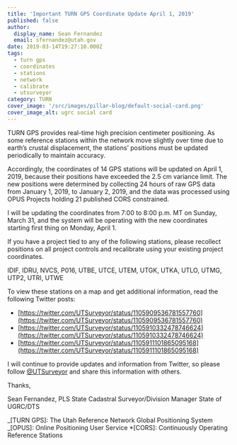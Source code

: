 ```yaml
---
title: 'Important TURN GPS Coordinate Update April 1, 2019'
published: false
author:
  display_name: Sean Fernandez
  email: sfernandez@utah.gov
date: 2019-03-14T19:27:10.000Z
tags:
  - turn gps
  - coordinates
  - stations
  - network
  - calibrate
  - utsurveyor
category: TURN
cover_image: '/src/images/pillar-blog/default-social-card.png'
cover_image_alt: ugrc social card
---
```



TURN GPS provides real-time high precision centimeter positioning. As some reference stations within the network move slightly over time due to earth’s crustal displacement, the stations’ positions must be updated periodically to maintain accuracy.

Accordingly, the coordinates of 14 GPS stations will be updated on April 1, 2019, because their positions have exceeded the 2.5 cm variance limit. The new positions were determined by collecting 24 hours of raw GPS data from January 1, 2019, to January 2, 2019, and the data was processed using OPUS Projects holding 21 published CORS constrained.

I will be updating the coordinates from 7:00 to 8:00 p.m. MT on Sunday, March 31, and the system will be operating with the new coordinates starting first thing on Monday, April 1.

If you have a project tied to any of the following stations, please recollect positions on all project controls and recalibrate using your existing project coordinates.

IDIF, IDRU, NVCS, P016, UTBE, UTCE, UTEM, UTGK, UTKA, UTLO, UTMG, UTP2, UTRI, UTWE

To view these stations on a map and get additional information, read the following Twitter posts:

- [https://twitter.com/UTSurveyor/status/1105909536781557760](https://twitter.com/UTSurveyor/status/1105909536781557760)
- [https://twitter.com/UTSurveyor/status/1105910332478746624](https://twitter.com/UTSurveyor/status/1105910332478746624)
- [https://twitter.com/UTSurveyor/status/1105911101865095168](https://twitter.com/UTSurveyor/status/1105911101865095168)

I will continue to provide updates and information from Twitter, so please follow [@UTSurveyor](https://twitter.com/UTSurveyor) and share this information with others.

Thanks,

Sean Fernandez, PLS
State Cadastral Surveyor/Division Manager
State of UGRC/DTS

<Contacts subject={frontmatter.title} contactKey="turn" />

_[TURN GPS]: The Utah Reference Network Global Positioning System
_[OPUS]: Online Positioning User Service \*[CORS]: Continuously Operating Reference Stations
